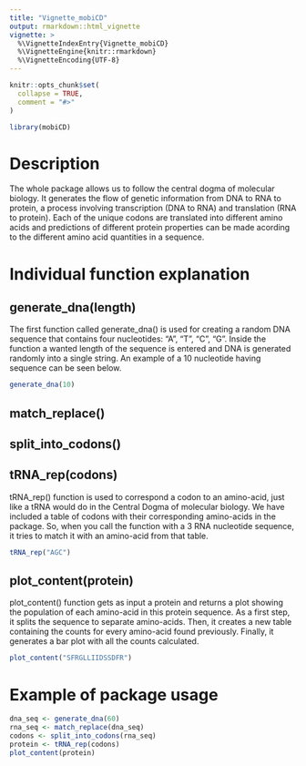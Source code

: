 ```yaml
---
title: "Vignette_mobiCD"
output: rmarkdown::html_vignette
vignette: >
  %\VignetteIndexEntry{Vignette_mobiCD}
  %\VignetteEngine{knitr::rmarkdown}
  %\VignetteEncoding{UTF-8}
---
```


```r
knitr::opts_chunk$set(
  collapse = TRUE,
  comment = "#>"
)
```

```r
library(mobiCD)
```

# Description

The whole package allows us to follow the central dogma of molecular biology. It generates the flow of genetic information from DNA to RNA to protein, a process involving transcription (DNA to RNA) and translation (RNA to protein). Each of the unique codons are translated into different amino acids and predictions of different protein properties can be made acording to the different amino acid quantities in a sequence.

# Individual function explanation

## generate_dna(length)

The first function called generate_dna() is used for creating a random DNA sequence that contains four nucleotides: "A", "T", "C", "G". Inside the function a wanted length of the sequence is entered and DNA is generated randomly into a single string. An example of a 10 nucleotide having sequence can be seen below.

```r
generate_dna(10)
```

## match_replace()

## split_into_codons()

## tRNA_rep(codons)

tRNA_rep() function is used to correspond a codon to an amino-acid, just like a tRNA would do in the Central Dogma of molecular biology. We have included a table of codons with their corresponding amino-acids in the package. So, when you call the function with a 3 RNA nucleotide sequence, it tries to match it with an amino-acid from that table.

```r
tRNA_rep("AGC")
```

## plot_content(protein)

plot_content() function gets as input a protein and returns a plot showing the population of each amino-acid in this protein sequence. As a first step, it splits the sequence to separate amino-acids. Then, it creates a new table containing the counts for every amino-acid found previously. Finally, it generates a bar plot with all the counts calculated.

```r
plot_content("SFRGLLIIDSSDFR")
```

# Example of package usage

```r
dna_seq <- generate_dna(60) 
rna_seq <- match_replace(dna_seq)
codons <- split_into_codons(rna_seq)
protein <- tRNA_rep(codons)
plot_content(protein)

  
```
